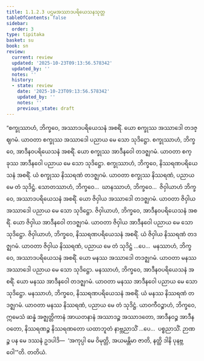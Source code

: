 ```yaml
---
title: 1.1.2.3 ပဌမအဿာဒပရိယေသနသုတ္တ
tableOfContents: false
sidebar:
  order: 3
type: tipitaka
basket: su
book: sn
review:
  current: review
  updated: '2025-10-23T09:13:56.578342'
  updated_by: ''
  notes: ''
  history:
  - state: review
    date: '2025-10-23T09:13:56.578342'
    updated_by: ''
    notes: ''
    previous_state: draft
---
```



<ReviewStatus review={frontmatter.review} showDetails={true} />

<HypothesisAnnotation frontmatter={frontmatter} />

<DynamicBreadcrumb />

<Division number="15" book="sn" e="ch" v="18" p="281">

<Paragraph number="36" book="sn">
“စက္ခုဿာဟံ, ဘိက္ခဝေ, အဿာဒပရိယေသနံ အစရိံ. ယော စက္ခုဿ အဿာဒေါ တဒဇ္ဈဂမံ. ယာဝတာ စက္ခုဿ အဿာဒေါ ပညာယ မေ သော သုဒိဋ္ဌော. စက္ခုဿာဟံ, ဘိက္ခဝေ, အာဒီနဝပရိယေသနံ အစရိံ. ယော စက္ခုဿ အာဒီနဝေါ တဒဇ္ဈဂမံ. ယာဝတာ စက္ခုဿ အာဒီနဝေါ ပညာယ မေ သော သုဒိဋ္ဌော. စက္ခုဿာဟံ, ဘိက္ခဝေ, နိဿရဏပရိယေသနံ အစရိံ. ယံ စက္ခုဿ နိဿရဏံ တဒဇ္ဈဂမံ. ယာဝတာ စက္ခုဿ နိဿရဏံ, ပညာယ မေ တံ သုဒိဋ္ဌံ. သောတဿာဟံ, ဘိက္ခဝေ…  ဃာနဿာဟံ, ဘိက္ခဝေ…  ဇိဝှါယာဟံ ဘိက္ခဝေ, အဿာဒပရိယေသနံ အစရိံ. ယော ဇိဝှါယ အဿာဒေါ တဒဇ္ဈဂမံ. ယာဝတာ ဇိဝှါယ အဿာဒေါ ပညာယ မေ သော သုဒိဋ္ဌော. ဇိဝှါယာဟံ, ဘိက္ခဝေ, အာဒီနဝပရိယေသနံ အစရိံ. ယော ဇိဝှါယ အာဒီနဝေါ တဒဇ္ဈဂမံ. ယာဝတာ ဇိဝှါယ အာဒီနဝေါ ပညာယ မေ သော သုဒိဋ္ဌော. ဇိဝှါယာဟံ, ဘိက္ခဝေ, နိဿရဏပရိယေသနံ အစရိံ. ယံ ဇိဝှါယ နိဿရဏံ တဒဇ္ဈဂမံ. ယာဝတာ ဇိဝှါယ နိဿရဏံ, ပညာယ မေ တံ သုဒိဋ္ဌံ …ပေ…  မနဿာဟံ, ဘိက္ခဝေ, အဿာဒပရိယေသနံ အစရိံ. ယော မနဿ အဿာဒေါ တဒဇ္ဈဂမံ. ယာဝတာ မနဿ အဿာဒေါ ပညာယ မေ သော သုဒိဋ္ဌော. မနဿာဟံ, ဘိက္ခဝေ, အာဒီနဝပရိယေသနံ အစရိံ. ယော မနဿ အာဒီနဝေါ တဒဇ္ဈဂမံ. ယာဝတာ မနဿ အာဒီနဝေါ ပညာယ မေ သော သုဒိဋ္ဌော. မနဿာဟံ, ဘိက္ခဝေ, နိဿရဏပရိယေသနံ အစရိံ. ယံ မနဿ နိဿရဏံ တဒဇ္ဈဂမံ. ယာဝတာ မနဿ နိဿရဏံ, ပညာယ မေ တံ သုဒိဋ္ဌံ.
</Paragraph>

<Paragraph number="37" book="sn">
ယာဝကီဝဉ္စာဟံ, ဘိက္ခဝေ, ဣမေသံ ဆန္နံ အဇ္ဈတ္တိကာနံ အာယတနာနံ အဿာဒဉ္စ အဿာဒတော, အာဒီနဝဉ္စ အာဒီနဝတော, နိဿရဏဉ္စ နိဿရဏတော ယထာဘူတံ နာဗ္ဘညာသိံ …ပေ…  ပစ္စညာသိံ. ဉာဏဉ္စ ပန မေ ဒဿနံ ဥဒပါဒိ—  ‘အကုပ္ပါ မေ ဝိမုတ္တိ, အယမန္တိမာ ဇာတိ, နတ္ထိ ဒါနိ ပုနဗ္ဘဝေါ’”တိ.

</Paragraph>
</Division>

<Paragraph number="38" type="center" book="sn">
တတိယံ.
</Paragraph>